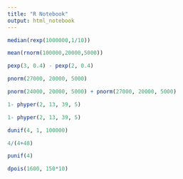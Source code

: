 ```yaml
---
title: "R Notebook"
output: html_notebook
---
```

```r
median(rexp(1000000,1/10))

```

```r
mean(rnorm(100000,20000,5000))


```

```r
pexp(3, 0.4) - pexp(2, 0.4)
```

```r
pnorm(27000, 20000, 5000)
```
```r
pnorm(24000, 20000, 5000) + pnorm(27000, 20000, 5000)

```
```r
1- phyper(2, 13, 39, 5)
```




```r
1- phyper(2, 13, 39, 5)
```





```r
dunif(4, 1, 100000) 
```


```r
4/(4+48)
```


```r
punif(4)
```




```r
dpois(1600, 150*10)
```


